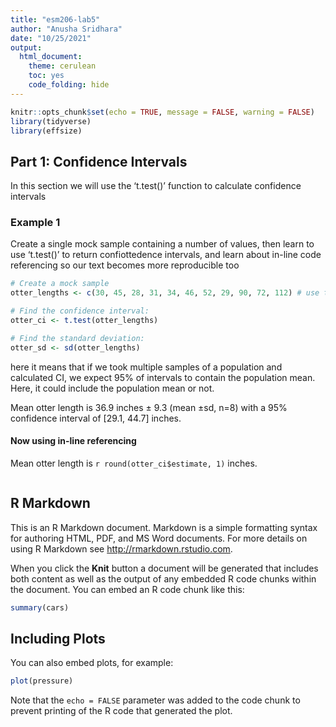 ```yaml
---
title: "esm206-lab5"
author: "Anusha Sridhara"
date: "10/25/2021"
output: 
  html_document: 
    theme: cerulean
    toc: yes
    code_folding: hide
---
```


```r
knitr::opts_chunk$set(echo = TRUE, message = FALSE, warning = FALSE)
library(tidyverse)
library(effsize)
```

## Part 1: Confidence Intervals

In this section we will use the 't.test()' function to calculate confidence intervals 

### Example 1

Create a single mock sample containing a number of values, then learn to use 't.test()' to return confiottedence intervals, and learn about in-line code referencing so our text becomes more reproducible too

```r
# Create a mock sample
otter_lengths <- c(30, 45, 28, 31, 34, 46, 52, 29, 90, 72, 112) # use t as sample size is too small, not Z distribution

# Find the confidence interval: 
otter_ci <- t.test(otter_lengths)

# Find the standard deviation:
otter_sd <- sd(otter_lengths)

```
here it means that if we took multiple samples of a population and calculated CI, we expect 95% of intervals to contain the population mean. Here, it could include the population mean or not. 

Mean otter length is 36.9 inches $\pm$ 9.3 (mean $\pm$sd, n=8) with a 95% confidence interval of [29.1, 44.7] inches. 

#### Now using in-line referencing 

Mean otter length is `r round(otter_ci$estimate, 1)` inches.




```r

```













## R Markdown

This is an R Markdown document. Markdown is a simple formatting syntax for authoring HTML, PDF, and MS Word documents. For more details on using R Markdown see <http://rmarkdown.rstudio.com>.

When you click the **Knit** button a document will be generated that includes both content as well as the output of any embedded R code chunks within the document. You can embed an R code chunk like this:

```r
summary(cars)
```

## Including Plots

You can also embed plots, for example:

```r
plot(pressure)
```

Note that the `echo = FALSE` parameter was added to the code chunk to prevent printing of the R code that generated the plot.
